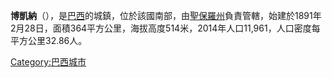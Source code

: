 {{Coord|22|08|10|S|48|31|05|W|scale:10000|display=title}}

'''博凱納'''（{{lang-pt|Bocaina}}），是[[巴西|巴西]]的城鎮，位於該國南部，由[[聖保羅州|聖保羅州]]負責管轄，始建於1891年2月28日，面積364平方公里，海拔高度514米，2014年人口11,961，人口密度每平方公里32.86人。

{{Brazil-geo-stub}}
[[Category:巴西城市|Category:巴西城市]]